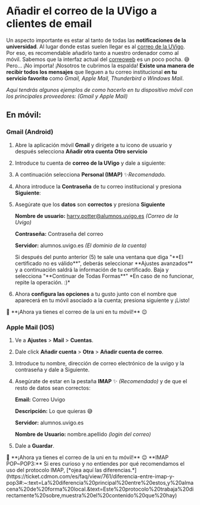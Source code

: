 
# Añadir el correo de la UVigo a clientes de email

Un aspecto importante es estar al tanto de todas las **notificaciones de la
universidad**. Al lugar donde estas suelen llegar es al
[correo de la UVigo](https://correoweb.uvigo.gal/login.php).
Por eso, es recomendable añadirlo tanto a nuestro ordenador como al móvil.
Sabemos que la interfaz actual del [correoweb](https://correoweb.uvigo.gal/login.php)
es un poco pocha. 😅 Pero... ¡No importa! ¡Nosotros te cubrimos la espalda!
**Existe una manera de recibir todos los mensajes** que lleguen a tu correo
institucional **en tu servicio favorito** como _Gmail, Apple Mail, Thunderbird
o Windows Mail_.

_Aquí tendrás algunos ejemplos de como hacerlo en tu dispositivo móvil con
los principales proveedores: (Gmail y Apple Mail)_

## En móvil:

### Gmail (Android)

1.  Abre la aplicación móvil **Gmail** y dirígete a tu icono de usuario y
    después selecciona **Añadir otra cuenta** **Otro servicio**
2.  Introduce tu cuenta de **correo de la UVigo** y dale a siguiente:
3.  A continuación selecciona **Personal (IMAP)** ✨*Recomendado.*
4.  Ahora introduce la **Contraseña** de tu correo institucional y presiona
    **Siguiente**:
5.  Asegúrate que los **datos** son **correctos** y presiona **Siguiente**

    **Nombre de usuario:** harry.potter@alumnos.uvigo.es _(Correo de la Uvigo)_

    **Contraseña:** Contraseña del correo

    **Servidor:** alumnos.uvigo.es _(El dominio de la cuenta)_

    <Callout variant="error">
        <CalloutDescription>
            Si después del punto anterior (5) te sale una ventana que diga "**El
            certificado no es válido**", deberás seleccionar **Ajustes
            avanzados** y a continuación saldrá la información de tu
            certificado. Baja y selecciona "**Continuar de Todas Formas**" *En
            caso de no funcionar, repite la operación. :)*
        </CalloutDescription>
    </Callout>

6.  Ahora **configura las opciones** a tu gusto junto con el nombre que
    aparecerá en tu móvil asociado a la cuenta; presiona siguiente y ¡Listo!

<Callout variant="success">
    <CalloutDescription>
        🌟 **¡Ahora ya tienes el correo de la uni en tu móvil!** 😉
    </CalloutDescription>
</Callout>

### Apple Mail (IOS)

1.  Ve a **Ajustes** > **Mail** > **Cuentas**.
2.  Dale click **Añadir cuenta** > **Otra** > **Añadir cuenta de correo**.
3.  Introduce tu nombre, dirección de correo electrónico de la uvigo y la
    contraseña y dale a Siguiente.
4.  Asegúrate de estar en la pestaña **IMAP** ✨ _(Recomendado)_ y de que el resto
    de datos sean correctos:

    **Email:** Correo Uvigo

    **Descripción:** Lo que quieras 😅

    **Servidor:** alumnos.uvigo.es

    **Nombre de Usuario:** nombre.apellido _(login del correo)_

5.  Dale a **Guardar**.

<Callout variant="success">
    <CalloutDescription>
        🌟 **¡Ahora ya tienes el correo de la uni en tu móvil!** 😉
    </CalloutDescription>
</Callout>

<Callout variant="info">
    <CalloutDescription>
        **IMAP POP~POP3:** Si eres curioso y no entiendes por qué recomendamos
        el uso del protocolo IMAP, [*ojea aquí las
        diferencias.*](https://ticket.cdmon.com/es/faq/view/761/diferencia-entre-imap-y-pop3#:~:text=La%20diferencia%20principal%20entre%20estos,y%20almacena%20de%20forma%20local.&text=Este%20protocolo%20trabaja%20directamente%20sobre,muestra%20el%20contenido%20que%20hay)
    </CalloutDescription>
</Callout>

